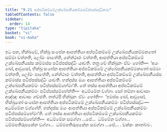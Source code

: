 ```yaml
---
title: "9.21 අප්පටිකම්මේඋක්ඛේපනීයකම්මපටිප්පස්සද්ධිකථා"
tableOfContents: false
sidebar:
  order: 14
type: "tipitaka"
basket: "vi"
book: "vi-maha"
---
```



<DynamicBreadcrumb />

<Division number="427" book="vi-maha">

<Paragraph number="1871" book="vi-maha">
ඉධ පන, භික්ඛවේ, භික්ඛු සංඝේන ආපත්තියා අප්පටිකම්මේ උක්ඛේපනීයකම්මකතෝ සම්මා වත්තති, ලෝමං පාතේති, නේත්ථාරං වත්තති, ආපත්තියා අප්පටිකම්මේ උක්ඛේපනීයස්ස කම්මස්ස පටිප්පස්සද්ධිං යාචති. තත්‍ර චේ භික්ඛූනං ඒවං හෝති—  ‘අයං ඛෝ, ආවුසෝ, භික්ඛු සංඝේන ආපත්තියා අප්පටිකම්මේ උක්ඛේපනීයකම්මකතෝ සම්මා වත්තති, ලෝමං පාතේති, නේත්ථාරං වත්තති, ආපත්තියා අප්පටිකම්මේ උක්ඛේපනීයස්ස කම්මස්ස පටිප්පස්සද්ධිං යාචති. හන්දස්ස මයං ආපත්තියා අප්පටිකම්මේ උක්ඛේපනීයකම්මං පටිප්පස්සම්භේමා’ති. තේ තස්ස ආපත්තියා අප්පටිකම්මේ උක්ඛේපනීයකම්මං පටිප්පස්සම්භේන්ති—  අධම්මේන වග්ගා. සෝ තම්හා ආවාසා අඤ්ඤං ආවාසං ගච්ඡති. තත්ථපි භික්ඛූනං ඒවං හෝති—  ‘ඉමස්ස ඛෝ, ආවුසෝ, භික්ඛුනෝ සංඝේන ආපත්තියා අප්පටිකම්මේ උක්ඛේපනීයකම්මං පටිප්පස්සද්ධං—  අධම්මේන වග්ගේහි. හන්දස්ස මයං ආපත්තියා අප්පටිකම්මේ උක්ඛේපනීයකම්මං පටිප්පස්සම්භේමා’ති. තේ තස්ස ආපත්තියා අප්පටිකම්මේ උක්ඛේපනීයකම්මං පටිප්පස්සම්භේන්ති—  අධම්මේන සමග්ගා …පේ…  ධම්මේන වග්ගා…  ධම්මපතිරූපකේන වග්ගා…  ධම්මපතිරූපකේන සමග්ගා …පේ… .

</Paragraph>
</Division>

<Paragraph number="1872" type="center" book="vi-maha">
චක්කං කාතබ්බං.
</Paragraph>